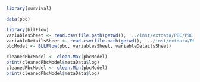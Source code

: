 ```r
library(survival)
```

```r
data(pbc)
```

```r
library(bllFlow)
variablesSheet <- read.csv(file.path(getwd(), '../inst/extdata/PBC/PBC - variables.csv'))
variableDetailsSheet <- read.csv(file.path(getwd(), '../inst/extdata/PBC/PBC - variable_details.csv'))
pbcModel <- BLLFlow(pbc, variablesSheet, variableDetailsSheet)
```

```r
cleanedPbcModel <- clean.Max(pbcModel)
print(cleanedPbcModel$metaData$log)
cleanedPbcModel <- clean.Min(pbcModel)
print(cleanedPbcModel$metaData$log)
```